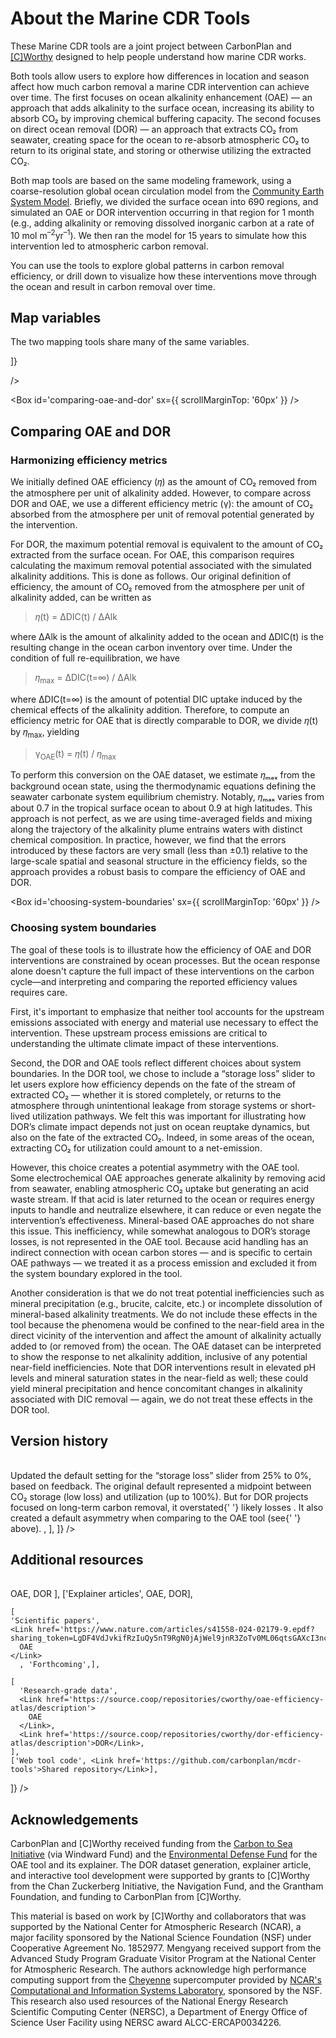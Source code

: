 # About the Marine CDR Tools

These Marine CDR tools are a joint project between CarbonPlan and [[C]Worthy](https://www.cworthy.org/) designed to help people understand how marine CDR works.

Both tools allow users to explore how differences in location and season affect how much carbon removal a marine CDR intervention can achieve over time. The first focuses on ocean alkalinity enhancement (OAE) — an approach that adds alkalinity to the surface ocean, increasing its ability to absorb CO₂ by improving chemical buffering capacity. The second focuses on direct ocean removal (DOR) — an approach that extracts CO₂ from seawater, creating space for the ocean to re-absorb atmospheric CO₂ to return to its original state, and storing or otherwise utilizing the extracted CO₂.

Both map tools are based on the same modeling framework, using a coarse-resolution global ocean circulation model from the [Community Earth System Model](https://www.cesm.ucar.edu/). Briefly, we divided the surface ocean into 690 regions, and simulated an OAE or DOR intervention occurring in that region for 1 month (e.g., adding alkalinity or removing dissolved inorganic carbon at a rate of 10 mol m<sup>–2</sup>yr<sup>–1</sup>). We then ran the model for 15 years to simulate how this intervention led to atmospheric carbon removal.

You can use the tools to explore global patterns in carbon removal efficiency, or drill down to visualize how these interventions move through the ocean and result in carbon removal over time.

## Map variables

The two mapping tools share many of the same variables.

<Table
  columns={[6]}
  start={[[1], [4], [6], [1]]}
  width={[[3], [2], [1], [6]]}
  index={false}
  sx={{
    'tr:first-of-type': { td: {color: 'blue', fontFamily: 'heading', textTransform: 'uppercase', mt: 0 }},
    'td:last-of-type': { color: 'primary', mt: 3 },
    'td': { color: 'blue' },
    'td:first-of-type': { color: 'blue' },
  }}
      data={[
        [  
      'Variable',  
      'Units',  
      'Tool',  
      '',  
    ],  
    [
      'Efficiency (DOR comparison)',
      'CO₂ absorbed / potential removal',
      'Both',
      'CO₂ removed from the atmosphere per unit of removal potential created by the DOR or OAE intervention. Higher values indicate more efficient carbon removal. For DOR, the maximum potential removal corresponds directly with the CO₂ deficit created by CO₂ extraction during the intervention period. For OAE, the maximum CO₂ removal is estimated based on the amount of alkalinity added during the intervention period and the seawater chemistry in the injection region. Accessed in OAE under the field “Efficiency (DOR comparison)” and “Efficiency” in the DOR tool.',
    ],
    [
      'Efficiency',
      'CO₂ absorbed / alkalinity added',
      'OAE only',
      'CO₂ removed per unit of alkalinity added. Higher values indicate more efficient carbon removal.',
        ],
    [ 'Spread of CO₂ uptake',
      '%',
      'OAE only, DOR forthcoming',
      'Percentage of cumulative CO₂ uptake taking place within a specified distance from the center of the intervention region.',
    ],
    [
      'Dissolved inorganic carbon (DIC)',
      'mol/m²',
      'Both',
      'Dissolved inorganic carbon (DIC) is the sum of inorganic carbon in water. Full water column values shown in the tools.',
     ],
    [
      'Surface dissolved inorganic carbon',
      'mol/m³',
      'DOR only',
      'Extracting CO₂ creates a dissolved inorganic carbon (DIC) deficit. A larger deficit means more potential for the ocean to absorb CO₂ from the atmosphere.',
    ],
    [
      'Partial pressure of CO₂ (pCO₂)',
      'µatm',
      'Both',
      'The partial pressure of carbon dioxide at the ocean surface, a measure of how much CO₂ is dissolved in seawater. Ocean carbon uptake happens when the surface ocean pCO₂ is lower than the partial pressure of CO₂ in the overlying atmosphere.',
    ],
    [
      'Air-sea CO₂ flux',
      'mol/m²/yr',
      'Both',
      'The movement of carbon dioxide between the atmosphere and the ocean. Negative values indicate ocean CO₂ uptake.',
    ],
    [
      'pH',
      'N/A',
      'Both',
      'The measurement of acidity, or free hydrogen ions, in surface waters. The lower the pH value, the more acidic the seawater.',
    ],

]}

/>

<Box id='comparing-oae-and-dor' sx={{ scrollMarginTop: '60px' }} />

## Comparing OAE and DOR

### Harmonizing efficiency metrics

We initially defined OAE efficiency (𝜂) as the amount of CO₂ removed from the atmosphere per unit of alkalinity added. However, to compare across DOR and OAE, we use a different efficiency metric (γ): the amount of CO₂ absorbed from the atmosphere per unit of removal potential generated by the intervention.

For DOR, the maximum potential removal is equivalent to the amount of CO₂ extracted from the surface ocean. For OAE, this comparison requires calculating the maximum removal potential associated with the simulated alkalinity additions. This is done as follows. Our original definition of efficiency, the amount of CO₂ removed from the atmosphere per unit of alkalinity added, can be written as

> 𝜂(t) = ∆DIC(t) / ∆Alk

where ∆Alk is the amount of alkalinity added to the ocean and ∆DIC(t) is the resulting
change in the ocean carbon inventory over time. Under the condition of full re-equilibration,
we have

> 𝜂<sub>max</sub> = ∆DIC(t=∞) / ∆Alk

where ∆DIC(t=∞) is the amount of potential DIC uptake induced by the chemical effects of the alkalinity addition. Therefore, to compute an efficiency metric for OAE that is directly comparable to DOR, we divide 𝜂(t) by 𝜂<sub>max</sub>, yielding

> γ<sub>OAE</sub>(t) = 𝜂(t) / 𝜂<sub>max</sub>

To perform this conversion on the OAE dataset, we estimate 𝜂ₘₐₓ from the background ocean state, using the thermodynamic equations defining the seawater carbonate system equilibrium chemistry. Notably, 𝜂ₘₐₓ varies from about 0.7 in the tropical surface ocean to about 0.9 at high latitudes. This approach is not perfect, as we are using time-averaged fields and mixing along the trajectory of the alkalinity plume entrains waters with distinct chemical composition. In practice, however, we find that the errors introduced by these factors are very small (less than ±0.1) relative to the large-scale spatial and seasonal structure in the efficiency fields, so the approach provides a robust basis to compare the efficiency of OAE and DOR.

<Box id='choosing-system-boundaries' sx={{ scrollMarginTop: '60px' }} />
### Choosing system boundaries

The goal of these tools is to illustrate how the efficiency of OAE and DOR interventions are constrained by ocean processes. But the ocean response alone doesn't capture the full impact of these interventions on the carbon cycle—and interpreting and comparing the reported efficiency values requires care.

First, it's important to emphasize that neither tool accounts for the upstream emissions associated with energy and material use necessary to effect the intervention. These upstream process emissions are critical to understanding the ultimate climate impact of these interventions.

Second, the DOR and OAE tools reflect different choices about system boundaries. In the DOR tool, we chose to include a “storage loss” slider to let users explore how efficiency depends on the fate of the stream of extracted CO₂ — whether it is stored completely, or returns to the atmosphere through unintentional leakage from storage systems or short-lived utilization pathways. We felt this was important for illustrating how DOR’s climate impact depends not just on ocean reuptake dynamics, but also on the fate of the extracted CO₂. Indeed, in some areas of the ocean, extracting CO₂ for utilization could amount to a net-emission.

However, this choice creates a potential asymmetry with the OAE tool. Some electrochemical OAE approaches generate alkalinity by removing acid from seawater, enabling atmospheric CO₂ uptake but generating an acid waste stream. If that acid is later returned to the ocean or requires energy inputs to handle and neutralize elsewhere, it can reduce or even negate the intervention’s effectiveness. Mineral-based OAE approaches do not share this issue. This inefficiency, while somewhat analogous to DOR’s storage losses, is not represented in the OAE tool. Because acid handling has an indirect connection with ocean carbon stores — and is specific to certain OAE pathways — we treated it as a process emission and excluded it from the system boundary explored in the tool.

Another consideration is that we do not treat potential inefficiencies such as mineral precipitation (e.g., brucite, calcite, etc.) or incomplete dissolution of mineral-based alkalinity treatments. We do not include these effects in the tool because the phenomena would be confined to the near-field area in the direct vicinity of the intervention and affect the amount of alkalinity actually added to (or removed from) the ocean. The OAE dataset can be interpreted to show the response to net alkalinity addition, inclusive of any potential near-field inefficiencies. Note that DOR interventions result in elevated pH levels and mineral saturation states in the near-field as well; these could yield mineral precipitation and hence concomitant changes in alkalinity associated with DIC removal — again, we do not treat these effects in the DOR tool.

## Version history

<Table
  columns={[5]}
  start={[[1], [2], [4]]}
  width={[[1], [2], [2]]}
  index={false}
  sx={{
    'tr:first-of-type': {
      td: {
        color: 'blue',
        fontFamily: 'heading',
        textTransform: 'uppercase',
      },
    },
    'td:first-of-type': { color: 'blue', fontFamily: 'mono' },
  }}
  data={[
    ['Date', 'OAE', 'DOR'],
    ['10-15-2024', 'Initial release', 'N/A'],
    [
      '06-04-2025',
      'Corrected DIC units; small correction to DIC and Efficiency calculations to account for variation in sea surface height; added new field titled “Efficiency (DOR comparison)” to enable direct comparisons with the DOR data',
      'Initial release',
    ],
    [
      '06-12-2025',
      'N/A',
      <>
        Updated the default setting for the “storage loss” slider from 25% to
        0%, based on feedback. The original default represented a midpoint
        between CO₂ storage (low loss) and utilization (up to 100%). But for DOR
        projects focused on long-term carbon removal, it overstated{' '}
        <Link href='https://www.nature.com/articles/s41467-018-04423-1'>
          likely losses
        </Link>
        . It also created a default asymmetry when comparing to the OAE tool (see{' '}
        <Link href='#choosing-system-boundaries'>above</Link>).
      </>,
    ],
  ]}
/>

## Additional resources

<Table
  columns={[3]}
  start={[[1], [2], [3], ]}
  width={[[1], [1], [1], ]}
  index={false}
  sx={{
    'td:first-of-type': { color: 'blue' },
  }}  
      data={[
        ['Map tools', 
        <Link href='https://carbonplan.org/research/oae-efficiency'>OAE</Link>,
          <Link href='https://carbonplan.org/research/dor-efficiency'>DOR</Link>
        ],
        ['Explainer articles',
    <Link href='https://carbonplan.org/research/oae-efficiency-explainer'>OAE</Link>,
          <Link href='https://carbonplan.org/research/dor-efficiency-explainer'>DOR</Link>],
    
    [
    'Scientific papers',
    <Link href='https://www.nature.com/articles/s41558-024-02179-9.epdf?sharing_token=LgDF4VdJvkifRzIuQy5nT9RgN0jAjWel9jnR3ZoTv0ML06qtsGAXcI3ncw2VKMdvNBF8yc3ykUNvQP2YZSZZg3VEb8eJNbnayufBxkZ0cVTHRB4myOJv4osBgWv1OPyMNfRCLYPLT3MancsjfEhCqWMLGD_VUA_LXbALrR9640c%3D'>
      OAE
    </Link>
      , 'Forthcoming',],

    [
      'Research-grade data',
      <Link href='https://source.coop/repositories/cworthy/oae-efficiency-atlas/description'>
        OAE
      </Link>,
      <Link href='https://source.coop/repositories/cworthy/dor-efficiency-atlas/description'>DOR</Link>,
    ],
    ['Web tool code', <Link href='https://github.com/carbonplan/mcdr-tools'>Shared repository</Link>],

]}
/>

## Acknowledgements

CarbonPlan and [C]Worthy received funding from the [Carbon to Sea Initiative](https://carbontosea.org/) (via Windward Fund) and the [Environmental Defense Fund](https://www.edf.org/) for the OAE tool and its explainer. The DOR dataset generation, explainer article, and interactive tool development were supported by grants to [C]Worthy from the Chan Zuckerberg Initiative, the Navigation Fund, and the Grantham Foundation, and funding to CarbonPlan from [C]Worthy.

This material is based on work by [C]Worthy and collaborators that was supported by the National Center for Atmospheric Research (NCAR), a major facility sponsored by the National Science Foundation (NSF) under Cooperative Agreement No. 1852977. Mengyang received support from the Advanced Study Program Graduate Visitor Program at the National Center for Atmospheric Research. The authors acknowledge high performance computing support from the [Cheyenne](https://doi.org/10.5065/D6RX99HX) supercomputer provided by [NCAR's Computational and Information Systems Laboratory](https://www.cisl.ucar.edu/), sponsored by the NSF. This research also used resources of the National Energy Research Scientific Computing Center (NERSC), a Department of Energy Office of Science User Facility using NERSC award ALCC-ERCAP0034226.
